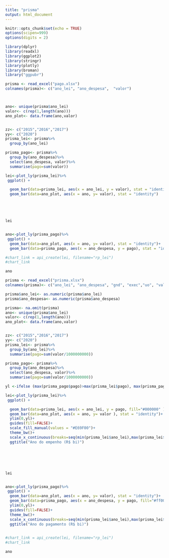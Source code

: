 ```yaml
---
title: "prisma"
output: html_document
---
```


```r
knitr::opts_chunk$set(echo = TRUE)
options(scipen=999)
options(digits = 2)
```

```r
library(dplyr)
library(readxl)
library(ggplot2)
library(stringr)
library(plotly)
library(broman)
library("ggpubr")
```



```r
prisma <- read_excel("pago.xlsx")
colnames(prisma)<- c("ano_lei", "ano_despesa",  "valor")



ano<- unique(prisma$ano_lei)
valor<- c(rep(1,length(ano)))
ano_plot<- data.frame(ano,valor)



```




```r

zz<- c("2015","2016","2017")
yy<- c("2020")
prisma_lei<- prisma%>%
  group_by(ano_lei)

prisma_pago<- prisma%>%
  group_by(ano_despesa)%>%
  select(ano_despesa, valor)%>%
  summarise(pago=sum(valor))

lei<-plot_ly(prisma_lei)%>%
 ggplot() +

  geom_bar(data=prisma_lei, aes(x = ano_lei, y = valor), stat = "identity", position=position_dodge())+
  geom_bar(data=ano_plot, aes(x = ano, y= valor), stat = "identity")





lei


ano<-plot_ly(prisma_pago)%>%
 ggplot() +
  geom_bar(data=ano_plot, aes(x = ano, y= valor), stat = "identity")+
  geom_bar(data=prisma_pago, aes(x = ano_despesa, y = pago), stat = "identity", position=position_dodge())

#chart_link = api_create(lei, filename="rp_lei")
#chart_link

ano

```





```r
prisma <- read_excel("prisma.xlsx")
colnames(prisma)<- c("ano_lei", "ano_despesa", "gnd", "exec","uo", "valor")

prisma$ano_lei<- as.numeric(prisma$ano_lei)
prisma$ano_despesa<- as.numeric(prisma$ano_despesa)

prisma<- na.omit(prisma)
ano<- unique(prisma$ano_lei)
valor<- c(rep(1,length(ano)))
ano_plot<- data.frame(ano,valor)



```




```r

zz<- c("2015","2016","2017")
yy<- c("2020")
prisma_lei<- prisma%>%
  group_by(ano_lei)%>%
  summarise(pago=sum(valor/1000000000))

prisma_pago<- prisma%>%
  group_by(ano_despesa)%>%
  select(ano_despesa, valor)%>%
  summarise(pago=sum(valor/1000000000))

yl <-ifelse (max(prisma_pago$pago)>max(prisma_lei$pago), max(prisma_pago$pago),max(prisma_lei$pago))

lei<-plot_ly(prisma_lei)%>%
 ggplot() +

  geom_bar(data=prisma_lei, aes(x = ano_lei, y = pago, fill="#000000" ), stat = "identity", colour="#000000")+
  geom_bar(data=ano_plot, aes(x = ano, y= valor ), stat = "identity")+
  ylim(0,yl)+
  guides(fill=FALSE)+
  scale_fill_manual(values = "#E69F00")+
  theme_bw()+
  scale_x_continuous(breaks=seq(min(prisma_lei$ano_lei),max(prisma_lei$ano_lei), by = 1))+
  ggtitle("Ano do empenho (R$ bi)")






lei


ano<-plot_ly(prisma_pago)%>%
 ggplot() +
  geom_bar(data=ano_plot, aes(x = ano, y= valor), stat = "identity")+
  geom_bar(data=prisma_pago, aes(x = ano_despesa, y = pago, fill="#ff0000" ), stat = "identity",  colour="red")+
  ylim(0,yl)+
  guides(fill=FALSE)+
  theme_bw()+
  scale_x_continuous(breaks=seq(min(prisma_lei$ano_lei),max(prisma_lei$ano_lei), by = 1))+
  ggtitle("Ano do pagamento (R$ bi)")
  

#chart_link = api_create(lei, filename="rp_lei")
#chart_link

ano

```
